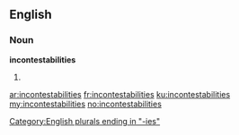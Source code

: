 ==English==

===Noun===
'''incontestabilities'''

# {{plural of|[[incontestability]]}}

[[Category:English plurals ending in "-ies"]]

[[ar:incontestabilities]]
[[fr:incontestabilities]]
[[ku:incontestabilities]]
[[my:incontestabilities]]
[[no:incontestabilities]]